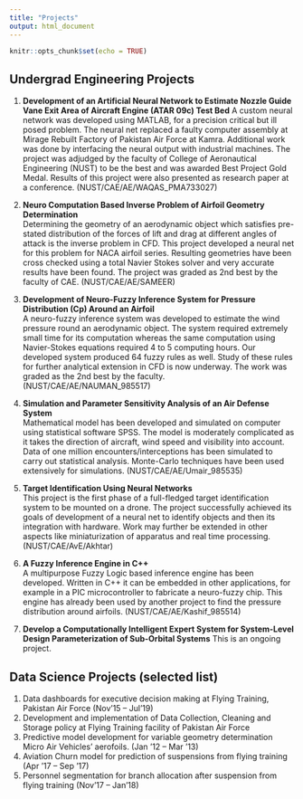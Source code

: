 ```yaml
---
title: "Projects"
output: html_document
---
```


```r
knitr::opts_chunk$set(echo = TRUE)
```

## Undergrad Engineering Projects  
1.	**Development of an Artificial Neural Network to Estimate Nozzle Guide Vane Exit Area of Aircraft Engine (ATAR 09c) Test Bed** 
A custom neural network was developed using MATLAB, for a precision critical but ill posed problem. The neural net replaced a faulty computer assembly at Mirage Rebuilt Factory of Pakistan Air Force at Kamra. Additional work was done by interfacing the neural output with industrial machines. The project was adjudged by the faculty of College of Aeronautical Engineering (NUST) to be the best and was awarded Best Project Gold Medal. Results of this project were also presented as research paper at a conference. (NUST/CAE/AE/WAQAS_PMA733027)  

2.	**Neuro Computation Based Inverse Problem of Airfoil Geometry Determination**  
Determining the geometry of an aerodynamic object which satisfies pre-stated distribution of the forces of lift and drag at different angles of attack is the inverse problem in CFD. This project developed a neural net for this problem for NACA airfoil series. Resulting geometries have been cross checked using a total Navier Stokes solver and very accurate results have been found. The project was graded as 2nd best by the faculty of CAE. (NUST/CAE/AE/SAMEER)  

3.	**Development of Neuro-Fuzzy Inference System for Pressure Distribution (Cp) Around an Airfoil**  
A neuro-fuzzy inference system was developed to estimate the wind pressure round an aerodynamic object. The system required extremely small time for its computation whereas the same computation using Navier-Stokes equations required 4 to 5 computing hours. Our developed system produced 64 fuzzy rules as well. Study of these rules for further analytical extension in CFD is now underway. The work was graded as the 2nd best by the faculty. (NUST/CAE/AE/NAUMAN_985517)  

4.	**Simulation and Parameter Sensitivity Analysis of an Air Defense System**  
Mathematical model has been developed and simulated on computer using statistical software SPSS. The model is moderately complicated as it takes the direction of aircraft, wind speed and visibility into account. Data of one million encounters/interceptions has been simulated to carry out statistical analysis. Monte-Carlo techniques have been used extensively for simulations. (NUST/CAE/AE/Umair_985535)  

5.	**Target Identification Using Neural Networks**  
This project is the first phase of a full-fledged target identification system to be mounted on a drone. The project successfully achieved its goals of development of a neural net to identify objects and then its integration with hardware. Work may further be extended in other aspects like miniaturization of apparatus and real time processing. (NUST/CAE/AvE/Akhtar)  

6.	**A Fuzzy Inference Engine in C++**  
A multipurpose Fuzzy Logic based inference engine has been developed. Written in C++ it can be embedded in other applications, for example in a PIC microcontroller to fabricate a neuro-fuzzy chip. This engine has already been used by another project to find the pressure distribution around airfoils. (NUST/CAE/AE/Kashif_985514)  

7.	**Develop a Computationally Intelligent Expert System for System-Level Design Parameterization of Sub-Orbital Systems** This is an ongoing project.   

## Data Science Projects (selected list)  
1.	Data dashboards for executive decision making at Flying Training, Pakistan Air Force (Nov’15 – Jul’19) 
2.	Development and implementation of Data Collection, Cleaning and Storage policy at Flying Training facility of Pakistan Air Force
3.	Predictive model development for variable geometry determination Micro Air Vehicles’ aerofoils. (Jan ’12 – Mar ’13)
4.	Aviation Churn model for prediction of suspensions from flying training (Apr ’17 – Sep ’17)
5.	Personnel segmentation for branch allocation after suspension from flying training (Nov’17 – Jan’18)
